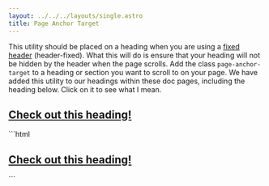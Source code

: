 ```yaml
---
layout: ../../../layouts/single.astro
title: Page Anchor Target
---
```


This utility should be placed on a heading when you are using a [fixed header](/docs/menus/site-menu#header-fixed) (header-fixed). What this will do is ensure that your heading will not be hidden by the header when the page scrolls. Add the class `page-anchor-target` to a heading or section you want to scroll to on your page. We have added this utility to our headings within these doc pages, including the heading below. Click on it to see what I mean.

## [Check out this heading!](#check-out-this-heading)


<Codemarkup>
```html
<h2 id="check-out-this-heading" class="text--capitalize mt-4 page-anchor-target">
  <a href="#check-out-this-heading">Check out this heading!</a>
</h2>
```
</Codemarkup>